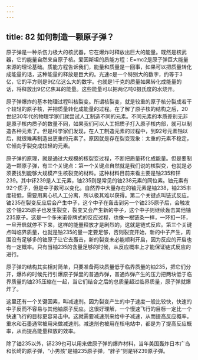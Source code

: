 ```yaml
---
---
---
```

title: 82 如何制造一颗原子弹？
---




原子弹是一种杀伤力极大的核武器，它在爆炸时释放出巨大的能量。既然是核武器，它的能量自然来自原子核。爱因斯坦的质能方程：E=mc2是原子弹巨大能量来源的理论基础。质能方程告诉我们，能量和质量是一回事，如果可以把质量转化成能量的话，这种能量的释放是巨大的。光速c是一个特别大的数字，约等于3亿，它的平方则是9亿亿这么大的数字。也就是1千克的质量如果转化成能量的话，将释放出9亿亿焦耳的能量。这些能量可以把两亿吨0摄氏度的水烧开。

原子弹爆炸的基本物理过程叫核裂变。所谓核裂变，就是较重的原子核分裂成若干个较轻的原子核，并把质量转化成能量的过程。在了解了原子核的结构之后，20世纪30年代的物理学家们就尝试人工制造不同的元素。不同元素的本质差别无非是原子核内质子的数量不同，如果我们可以人工把质子打入原子核内部，就可以制造各种元素了。但是科学家们发现，在人工制造元素的过程中，到92号元素铀以后，就很难再制造出更重的元素了。原因就是存在裂变现象：太重的元素不稳定，它倾向于裂变成较轻的元素。



原子弹的原理，就是通过大规模的核裂变过程，不断把质量转化成能量。但是要制造一颗原子弹，有三个关键点：第一个关键点自然就是我们说的核裂变，也就是必须要找到能够大规模产生核裂变的材料。这种材料目前来看主要是铀235和钚239。其中钚239是人工元素，铀235则是常见的铀238元素的同位素。铀元素有92个质子，但是中子数可以变化。自然界中大量存在的铀元素是铀238，铀235丰度较低，需要用离心机人工分离，所以极其难以获得。第二个关键点叫链式反应。铀235在裂变反应后会产生中子，这个中子在轰击到另一个铀235原子后，会触发这个铀235原子也发生裂变，裂变又会产生新的中子，这个中子则继续轰击其他铀235原子。这是一个多米诺骨牌式的反应过程，也像一根链条一样，一环扣一环，一旦开启就停不下来，这样的能量释放才是剧烈的，这就是链式反应。第三个关键点叫临界质量，也就是铀235的量一定要足够，否则裂变开始，新的中子产生，周围没有足够多的铀原子让它去轰击，新的裂变未必能顺利开启，因为反应的开启也有一定概率。只有当铀235的含量足够的时候，从反应概率上才能保证链式反应的进行。

原子弹的结构其实相对简单，只要准备两块质量低于临界质量的铀235，把它们分开，爆炸的时候先行引爆原子弹里的普通炸弹，普通炸弹产生的压力把两块低于临界质量的铀235压缩在一起，当它们结合之后的总质量超过临界质量，原子弹就爆炸了。

这里还有一个关键因素，叫减速剂。因为裂变产生的中子速度一般比较快，快速的中子反而不容易与其他铀原子反应。这很好理解，一个慢速飞行的目标一定比一个快速飞行的目标更容易击中。这就需要减速剂来给中子减速，从而提高反应概率。重水和石墨通常被用来做减速剂。减速剂也被用在核电站中，都是为了提高反应概率，从而提高能量释放的效率。

除了铀235以外，钚239也可以用来做原子弹的爆炸材料，当年美国轰炸日本广岛和长崎的原子弹，“小男孩”是铀235原子弹，“胖子”则是钚239原子弹。